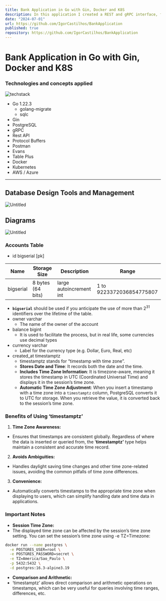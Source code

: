 ```yaml
---
title: Bank Application in Go with Gin, Docker and K8S
description: In this application I created a REST and gRPC interface, focused on performance for Golang.
date: "2024-07-01"
url: https://github.com/IgorCastilhos/BankApplication
published: true
repository: https://github.com/IgorCastilhos/BankApplication
---
```



# Bank Application in Go with Gin, Docker and K8S

### Technologies and concepts applied

![techstack](https://github.com/IgorCastilhos/portfolio_blog/assets/techstack.png)


- Go 1.22.3
  - golang-migrate
  - sqlc
- Gin
- PostgreSQL
- gRPC
- Rest API
- Protocol Buffers
- Postman
- Evans
- Table Plus
- Docker
- Kubernetes
- AWS / Azure

---

## Database Design Tools and Management

![Untitled](https://prod-files-secure.s3.us-west-2.amazonaws.com/7515b773-ff31-49e8-bec8-7b2a71151742/1956701e-023b-4995-bf5d-2c35478dedbd/Untitled.png)

## Diagrams

![Untitled](https://prod-files-secure.s3.us-west-2.amazonaws.com/7515b773-ff31-49e8-bec8-7b2a71151742/e5a0fe46-65bd-4000-8a32-e501040769a2/Untitled.svg)

### Accounts Table

- id bigserial [pk]

| Name | Storage Size | Description | Range |
| --- | --- | --- | --- |
| bigserial | 8 bytes (64 bits) | large autoincrement int | 1 to 9223372036854775807 |
- **`bigserial`** should be used if you anticipate the use of more than $2^{31}$ identifiers over the lifetime of the table.
- owner varchar
  - The name of the owner of the account
- balance bigint
  - It is used to facilitate the process, but in real life, some currencies use decimal types
- currency varchar
  - Label for the currency type (e.g. Dollar, Euro, Real, etc)
- created_at timestamptz
  - timestamptz stands for “timestamp with time zone”.
  - **Stores Date and Time**: It records both the date and the time.
  - **Includes Time Zone Information**: It is timezone-aware, meaning it stores the timestamp in UTC (Coordinated Universal Time) and displays it in the session’s time zone.
  - **Automatic Time Zone Adjustment**: When you insert a timestamp with a time zone into a `timestamptz` column, PostgreSQL converts it to UTC for storage. When you retrieve the value, it is converted back to the session’s time zone.

### Benefits of Using ‘timestamptz’

  1. **Time Zone Awareness:**
 - Ensures that timestamps are consistent globally. Regardless of where the data is inserted or queried from, the ‘**timestamptz’** type helps maintain a consistent and accurate time record.
  2. **Avoids Ambiguities:**
 - Handles daylight saving time changes and other time zone-related issues, avoiding the common pitfalls of time zone differences.
  3. **Convenience:**
 - Automatically converts timestamps to the appropriate time zone when displaying to users, which can simplify handling date and time data in applications.

### Important Notes

  - **Session Time Zone:**
  - The displayed time zone can be affected by the session’s time zone setting. You can set the session’s time zone using -e TZ=Timezone:

  ```bash
  docker run --name postgres \
    -e POSTGRES_USER=root \
    -e POSTGRES_PASSWORD=secret \
    -e TZ=America/Sao_Paulo \
    -p 5432:5432 \
    -d postgres:16.3-alpine3.19
  ```

  - **Comparison and Arithmetic:**
  - ‘timestamptz’ allows direct comparison and arithmetic operations on timestamps, which can be very useful for queries involving time ranges, differences, etc.
